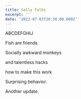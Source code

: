 ```yaml
---
title: Sally Talks
excerpt: ''
date: '2022-07-03T20:30:00.000Z'
---
```


ABCDEFGHIJ

Fish are friends

Socially awkward monkeys

and talentless hacks

how to make this work

Surprising behavior.

Another update.
